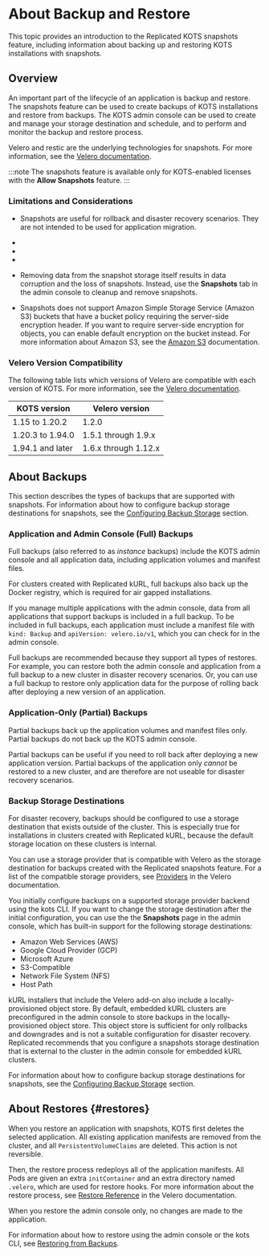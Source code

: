 
# About Backup and Restore

This topic provides an introduction to the Replicated KOTS snapshots feature, including information about backing up and restoring KOTS installations with snapshots. 

## Overview

An important part of the lifecycle of an application is backup and restore. The snapshots feature can be used to create backups of KOTS installations and restore from backups. The KOTS admin console can be used to create and manage your storage destination and schedule, and to perform and monitor the backup and restore process.

Velero and restic are the underlying technologies for snapshots. For more information, see the [Velero documentation](https://velero.io/docs/).

:::note
The snapshots feature is available only for KOTS-enabled licenses with the **Allow Snapshots** feature.
:::

### Limitations and Considerations

- Snapshots are useful for rollback and disaster recovery scenarios. They are not intended to be used for application migration.

- <Dr/>

- <Os/>

- <InstallMethod/>

- Removing data from the snapshot storage itself results in data corruption and the loss of snapshots. Instead, use the **Snapshots** tab in the admin console to cleanup and remove snapshots.

- Snapshots does not support Amazon Simple Storage Service (Amazon S3) buckets that have a bucket policy requiring the server-side encryption header. If you want to require server-side encryption for objects, you can enable default encryption on the bucket instead. For more information about Amazon S3, see the [Amazon S3](https://docs.aws.amazon.com/s3/?icmpid=docs_homepage_featuredsvcs) documentation.

### Velero Version Compatibility

The following table lists which versions of Velero are compatible with each version of KOTS. For more information, see the [Velero documentation](https://velero.io/docs/).

| KOTS version | Velero version |
|------|-------------|
| 1.15 to 1.20.2 | 1.2.0 |
| 1.20.3 to 1.94.0 | 1.5.1 through 1.9.x |
| 1.94.1 and later | 1.6.x through 1.12.x |

## About Backups

This section describes the types of backups that are supported with snapshots. For information about how to configure backup storage destinations for snapshots, see the [Configuring Backup Storage](/enterprise/snapshots-velero-cli-installing) section.


### Application and Admin Console (Full) Backups

Full backups (also referred to as _instance_ backups) include the KOTS admin console and all application data, including application volumes and manifest files.

For clusters created with Replicated kURL, full backups also back up the Docker registry, which is required for air gapped installations.

If you manage multiple applications with the admin console, data from all applications that support backups is included in a full backup. To be included in full backups, each application must include a manifest file with `kind: Backup` and `apiVersion: velero.io/v1`, which you can check for in the admin console.

Full backups are recommended because they support all types of restores. For example, you can restore both the admin console and application from a full backup to a new cluster in disaster recovery scenarios. Or, you can use a full backup to restore only application data for the purpose of rolling back after deploying a new version of an application.

### Application-Only (Partial) Backups

Partial backups back up the application volumes and manifest files only. Partial backups do not back up the KOTS admin console.

Partial backups can be useful if you need to roll back after deploying a new application version. Partial backups of the application only _cannot_ be restored to a new cluster, and are therefore are not useable for disaster recovery scenarios.

### Backup Storage Destinations

For disaster recovery, backups should be configured to use a storage destination that exists outside of the cluster. This is especially true for installations in clusters created with Replicated kURL, because the default storage location on these clusters is internal.

You can use a storage provider that is compatible with Velero as the storage destination for backups created with the Replicated snapshots feature. For a list of the compatible storage providers, see [Providers](https://velero.io/docs/v1.9/supported-providers/) in the Velero documentation.

You initially configure backups on a supported storage provider backend using the kots CLI. If you want to change the storage destination after the initial configuration, you can use the the **Snapshots** page in the admin console, which has built-in support for the following storage destinations:

- Amazon Web Services (AWS)
- Google Cloud Provider (GCP)
- Microsoft Azure
- S3-Compatible
- Network File System (NFS)
- Host Path

kURL installers that include the Velero add-on also include a locally-provisioned object store. By default, embedded kURL clusters are preconfigured in the admin console to store backups in the locally-provisioned object store. This object store is sufficient for only rollbacks and downgrades and is not a suitable configuration for disaster recovery. Replicated recommends that you configure a snapshots storage destination that is external to the cluster in the admin console for embedded kURL clusters.

For information about how to configure backup storage destinations for snapshots, see the [Configuring Backup Storage](/enterprise/snapshots-velero-cli-installing) section.

## About Restores {#restores}

<RestoreTypes/>

When you restore an application with snapshots, KOTS first deletes the selected application. All existing application manifests are removed from the cluster, and all `PersistentVolumeClaims` are deleted. This action is not reversible.

Then, the restore process redeploys all of the application manifests. All Pods are given an extra `initContainer` and an extra directory named `.velero`, which are used for restore hooks. For more information about the restore process, see [Restore Reference](https://velero.io/docs/v1.9/restore-reference/) in the Velero documentation.

When you restore the admin console only, no changes are made to the application.

For information about how to restore using the admin console or the kots CLI, see [Restoring from Backups](snapshots-restoring-full).
